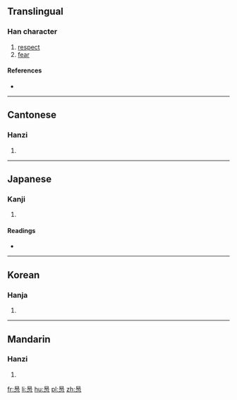 ==Translingual==

===Han character===
{{Han char|rn=61|rad=心|as=08|sn=12|four=|canj=日竹心 (AHP)|ids=⿱[[易]][[心]]}}

# [[respect]]
# [[fear]]

====References====
* {{Han ref|kx=0391.010|hdz=42311.030|uh=60D6|ud=24790}}

----

==Cantonese==

===Hanzi===
{{yue-hanzi|jyut=|y=tik4}}

# {{defn|lang=yue|sort=心08}}

----

==Japanese==

===Kanji===
{{ja-kanji|grade=|rs=心08}}

# {{defn|lang=ja|sort=心08}}

====Readings====
* {{ja-readings|on=[[てき]] (teki), [[ちゃく]] (chaku)|kun=[[つつしむ]] (tsutsushimu)}}

----

==Korean==

===Hanja===
{{ko-hanja|hangeul=척|eumhun=|rv=cheok|mr=ch'ŏk|y=chek}}

# {{defn|lang=ko|sort=心08}}

----

==Mandarin==

===Hanzi===
{{cmn-hanzi|pin=[[tì]] ([[ti4]])|wg=t'i<sup>4</sup>}}

# {{defn|lang=cmn|sort=心08}}

[[fr:惖]]
[[li:惖]]
[[hu:惖]]
[[pl:惖]]
[[zh:惖]]